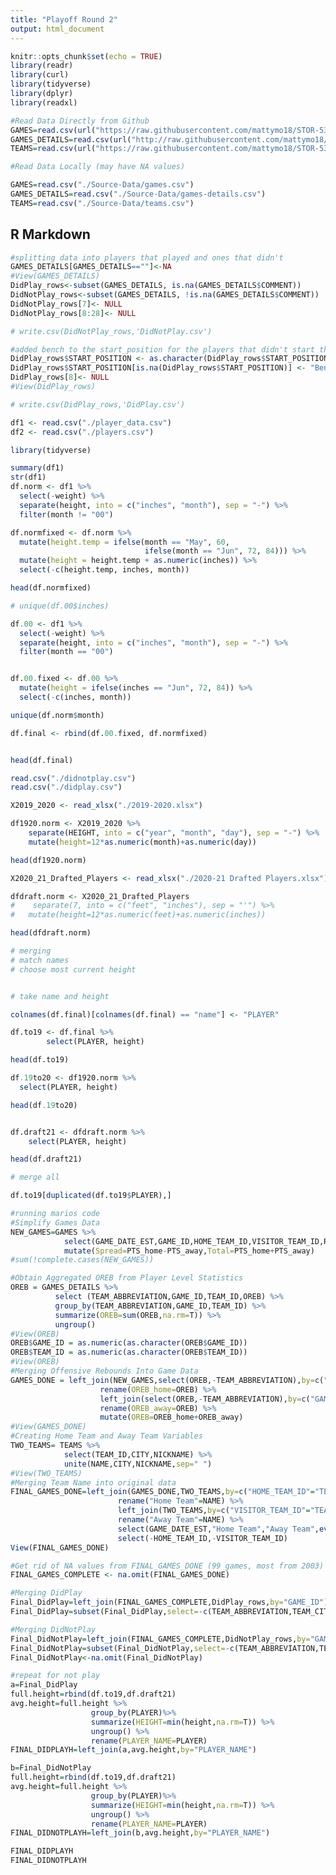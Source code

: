 ```yaml
---
title: "Playoff Round 2"
output: html_document
---
```


```r
knitr::opts_chunk$set(echo = TRUE)
library(readr)
library(curl)
library(tidyverse)
library(dplyr)
library(readxl)
```

```r
#Read Data Directly from Github
GAMES=read.csv(url("https://raw.githubusercontent.com/mattymo18/STOR-538-Project2-2021/master/Source-Data/games.csv"))
GAMES_DETAILS=read.csv(url("http://raw.githubusercontent.com/mattymo18/STOR-538-Project2-2021/master/Source-Data/games_details.csv"))
TEAMS=read.csv(url("https://raw.githubusercontent.com/mattymo18/STOR-538-Project2-2021/master/Source-Data/teams.csv"))
```

```r
#Read Data Locally (may have NA values)

GAMES=read.csv("./Source-Data/games.csv")
GAMES_DETAILS=read.csv("./Source-Data/games-details.csv")
TEAMS=read.csv("./Source-Data/teams.csv")
```

## R Markdown

```r
#splitting data into players that played and ones that didn't
GAMES_DETAILS[GAMES_DETAILS==""]<-NA
#View(GAMES_DETAILS)
DidPlay_rows<-subset(GAMES_DETAILS, is.na(GAMES_DETAILS$COMMENT))
DidNotPlay_rows<-subset(GAMES_DETAILS, !is.na(GAMES_DETAILS$COMMENT))
DidNotPlay_rows[7]<- NULL
DidNotPlay_rows[8:28]<- NULL

# write.csv(DidNotPlay_rows,'DidNotPlay.csv')
```

```r
#added bench to the start_position for the players that didn't start the game
DidPlay_rows$START_POSITION <- as.character(DidPlay_rows$START_POSITION)
DidPlay_rows$START_POSITION[is.na(DidPlay_rows$START_POSITION)] <- "Bench"
DidPlay_rows[8]<- NULL
#View(DidPlay_rows)

# write.csv(DidPlay_rows,'DidPlay.csv')
```

```r
df1 <- read.csv("./player_data.csv")
df2 <- read.csv("./players.csv")

library(tidyverse)

summary(df1)
str(df1)
df.norm <- df1 %>%
  select(-weight) %>%
  separate(height, into = c("inches", "month"), sep = "-") %>%
  filter(month != "00")

df.normfixed <- df.norm %>%
  mutate(height.temp = ifelse(month == "May", 60, 
                              ifelse(month == "Jun", 72, 84))) %>%
  mutate(height = height.temp + as.numeric(inches)) %>%
  select(-c(height.temp, inches, month))

head(df.normfixed)

# unique(df.00$inches)

df.00 <- df1 %>%
  select(-weight) %>%
  separate(height, into = c("inches", "month"), sep = "-") %>%
  filter(month == "00")


df.00.fixed <- df.00 %>%
  mutate(height = ifelse(inches == "Jun", 72, 84)) %>%
  select(-c(inches, month))

unique(df.norm$month)

df.final <- rbind(df.00.fixed, df.normfixed)


head(df.final)
```

```r
read.csv("./didnotplay.csv")
read.csv("./didplay.csv")
```

```r
X2019_2020 <- read_xlsx("./2019-2020.xlsx")

df1920.norm <- X2019_2020 %>%
    separate(HEIGHT, into = c("year", "month", "day"), sep = "-") %>%
    mutate(height=12*as.numeric(month)+as.numeric(day)) 

head(df1920.norm)

```

```r
X2020_21_Drafted_Players <- read_xlsx("./2020-21 Drafted Players.xlsx")

dfdraft.norm <- X2020_21_Drafted_Players
#    separate(7, into = c("feet", "inches"), sep = "'") %>% 
#   mutate(height=12*as.numeric(feet)+as.numeric(inches))

head(dfdraft.norm)

```

```r
# merging
# match names
# choose most current height


# take name and height

colnames(df.final)[colnames(df.final) == "name"] <- "PLAYER"

df.to19 <- df.final %>%
        select(PLAYER, height)

head(df.to19)

df.19to20 <- df1920.norm %>%
  select(PLAYER, height)

head(df.19to20)


df.draft21 <- dfdraft.norm %>%
    select(PLAYER, height)

head(df.draft21)

```

```r
# merge all

df.to19[duplicated(df.to19$PLAYER),]
```

```r
#running marios code
#Simplify Games Data
NEW_GAMES=GAMES %>%
            select(GAME_DATE_EST,GAME_ID,HOME_TEAM_ID,VISITOR_TEAM_ID,PTS_home,PTS_away) %>%
            mutate(Spread=PTS_home-PTS_away,Total=PTS_home+PTS_away)
#sum(!complete.cases(NEW_GAMES))

#Obtain Aggregated OREB from Player Level Statistics
OREB = GAMES_DETAILS %>%
          select (TEAM_ABBREVIATION,GAME_ID,TEAM_ID,OREB) %>%
          group_by(TEAM_ABBREVIATION,GAME_ID,TEAM_ID) %>%
          summarize(OREB=sum(OREB,na.rm=T)) %>%
          ungroup()
#View(OREB)
OREB$GAME_ID = as.numeric(as.character(OREB$GAME_ID))
OREB$TEAM_ID = as.numeric(as.character(OREB$TEAM_ID))
#View(OREB)
#Merging Offensive Rebounds Into Game Data
GAMES_DONE = left_join(NEW_GAMES,select(OREB,-TEAM_ABBREVIATION),by=c("GAME_ID","HOME_TEAM_ID"="TEAM_ID")) %>%
                    rename(OREB_home=OREB) %>%
                    left_join(select(OREB,-TEAM_ABBREVIATION),by=c("GAME_ID","VISITOR_TEAM_ID"="TEAM_ID")) %>%
                    rename(OREB_away=OREB) %>%
                    mutate(OREB=OREB_home+OREB_away)
#View(GAMES_DONE)
#Creating Home Team and Away Team Variables
TWO_TEAMS= TEAMS %>%
            select(TEAM_ID,CITY,NICKNAME) %>%
            unite(NAME,CITY,NICKNAME,sep=" ")
#View(TWO_TEAMS)
#Merging Team Name into original data
FINAL_GAMES_DONE=left_join(GAMES_DONE,TWO_TEAMS,by=c("HOME_TEAM_ID"="TEAM_ID")) %>%
                        rename("Home Team"=NAME) %>%
                        left_join(TWO_TEAMS,by=c("VISITOR_TEAM_ID"="TEAM_ID")) %>%
                        rename("Away Team"=NAME) %>%
                        select(GAME_DATE_EST,"Home Team","Away Team",everything()) %>%
                        select(-HOME_TEAM_ID,-VISITOR_TEAM_ID)
View(FINAL_GAMES_DONE)
```

```r
#Get rid of NA values from FINAL_GAMES_DONE (99 games, most from 2003)
FINAL_GAMES_COMPLETE <- na.omit(FINAL_GAMES_DONE)

#Merging DidPlay
Final_DidPlay=left_join(FINAL_GAMES_COMPLETE,DidPlay_rows,by="GAME_ID")
Final_DidPlay=subset(Final_DidPlay,select=-c(TEAM_ABBREVIATION,TEAM_CITY))

#Merging DidNotPlay
Final_DidNotPlay=left_join(FINAL_GAMES_COMPLETE,DidNotPlay_rows,by="GAME_ID")
Final_DidNotPlay=subset(Final_DidNotPlay,select=-c(TEAM_ABBREVIATION,TEAM_CITY))
Final_DidNotPlay<-na.omit(Final_DidNotPlay)
```

```r
#repeat for not play
a=Final_DidPlay
full.height=rbind(df.to19,df.draft21)
avg.height=full.height %>%
                  group_by(PLAYER)%>%
                  summarize(HEIGHT=min(height,na.rm=T)) %>%
                  ungroup() %>%
                  rename(PLAYER_NAME=PLAYER)
FINAL_DIDPLAYH=left_join(a,avg.height,by="PLAYER_NAME")

```
```r
b=Final_DidNotPlay
full.height=rbind(df.to19,df.draft21)
avg.height=full.height %>%
                  group_by(PLAYER)%>%
                  summarize(HEIGHT=min(height,na.rm=T)) %>%
                  ungroup() %>%
                  rename(PLAYER_NAME=PLAYER)
FINAL_DIDNOTPLAYH=left_join(b,avg.height,by="PLAYER_NAME")
```

```r
FINAL_DIDPLAYH
FINAL_DIDNOTPLAYH
```